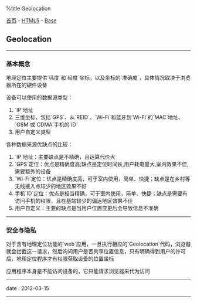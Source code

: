 %title Geolocation

[[../../../index|首页]] - [[../index|HTML5]] - [[index|Base]]
==Geolocation==
----
===基本概念===

地理定位主要提供`纬度`和`经度`坐标，以及坐标的`准确度`，具体情况取决于浏览器所在的硬件设备

设备可以使用的数据源类型：

# `IP`地址
# 三维坐标，包括`GPS`、从`REID`、`Wi-Fi`和蓝牙到`Wi-Fi`的`MAC`地址、`GSM`或`CDMA`手机的`ID`
# 用户自定义类型

各种数据来源优缺点的比较：

# `IP`地址：主要缺点是不精确，且运算代价大
# `GPS`定位：优点是精确度高;缺点是定位时间长,用户耗电量大,室内效果不佳,需要额外的设备
# `Wi-Fi`定位：优点是精确度高，可于室内使用，简单、快捷；缺点是在乡村等无线接入点较少的地区效果不好
# 手机`ID`定位：优点是相当精确，可于室内使用，简单、快捷；缺点是需要有访问手机的权限，且在基站较少的偏远地区效果不佳
# 用户自定义：主要的缺点是当用户位置变更后会导致信息不准确
----
===安全与隐私===

对于含有地理定位功能的`web`应用，一旦执行相应的`Geolocation`代码，浏览器就会拦截这一请求，然后询问用户是否共享位置信息，只有明确得到用户的许可后，地理定位程序才有权限获取设备的位置坐标

应用程序本身是不能访问设备的，它只能请求浏览器来代为访问
----
<red>date</red> : 2012-03-15
----

